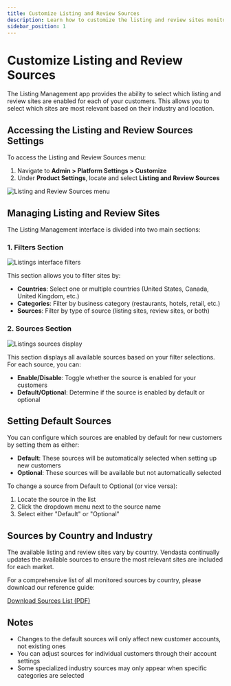```yaml
---
title: Customize Listing and Review Sources
description: Learn how to customize the listing and review sites monitored for your clients
sidebar_position: 1
---
```


# Customize Listing and Review Sources

The Listing Management app provides the ability to select which listing and review sites are enabled for each of your customers. This allows you to select which sites are most relevant based on their industry and location.

## Accessing the Listing and Review Sources Settings

To access the Listing and Review Sources menu:

1. Navigate to **Admin > Platform Settings > Customize**
2. Under **Product Settings**, locate and select **Listing and Review Sources**

![Listing and Review Sources menu](/img/listing-review-sources/listing-sources-menu.jpg)

## Managing Listing and Review Sites

The Listing Management interface is divided into two main sections:

### 1. Filters Section

![Listings interface filters](/img/listing-review-sources/listings-interface-1.jpg)

This section allows you to filter sites by:

- **Countries**: Select one or multiple countries (United States, Canada, United Kingdom, etc.)
- **Categories**: Filter by business category (restaurants, hotels, retail, etc.)
- **Sources**: Filter by type of source (listing sites, review sites, or both)

### 2. Sources Section

![Listings sources display](/img/listing-review-sources/listings-interface-2.jpg)

This section displays all available sources based on your filter selections. For each source, you can:

- **Enable/Disable**: Toggle whether the source is enabled for your customers
- **Default/Optional**: Determine if the source is enabled by default or optional

## Setting Default Sources

You can configure which sources are enabled by default for new customers by setting them as either:

- **Default**: These sources will be automatically selected when setting up new customers
- **Optional**: These sources will be available but not automatically selected

To change a source from Default to Optional (or vice versa):

1. Locate the source in the list
2. Click the dropdown menu next to the source name
3. Select either "Default" or "Optional"

## Sources by Country and Industry

The available listing and review sites vary by country. Vendasta continually updates the available sources to ensure the most relevant sites are included for each market.

For a comprehensive list of all monitored sources by country, please download our reference guide:

[Download Sources List (PDF)](/files/sources_monitored_listing_and_review_sites_us_ca_uk_june_2023.pdf)

## Notes

- Changes to the default sources will only affect new customer accounts, not existing ones
- You can adjust sources for individual customers through their account settings
- Some specialized industry sources may only appear when specific categories are selected